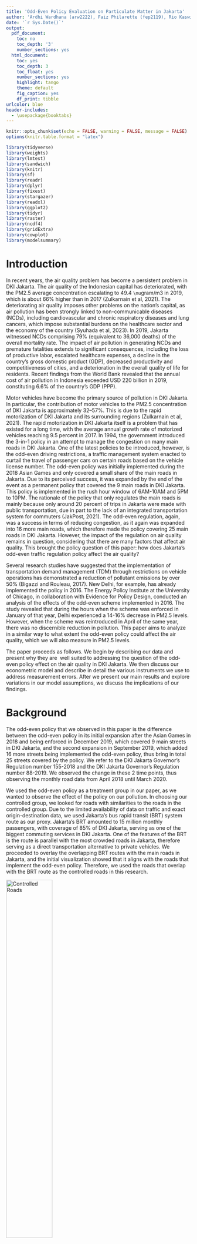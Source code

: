 ```yaml
---
title: 'Odd-Even Policy Evaluation on Particulate Matter in Jakarta'
author: 'Ardhi Wardhana (arw2222), Faiz Philarette (fep2119), Rio Kaswiyanto (rpk2133)'
date: '`r Sys.Date()`'
output:
  pdf_document:
    toc: no
    toc_depth: '3'
    number_sections: yes
  html_document:
    toc: yes
    toc_depth: 3
    toc_float: yes
    number_sections: yes
    highlight: tango
    theme: default
    fig_caption: yes
    df_print: tibble
urlcolor: blue
header-includes:
  - \usepackage{booktabs}
---
```


```r
knitr::opts_chunk$set(echo = FALSE, warning = FALSE, message = FALSE)
options(knitr.table.format = "latex")
```

```r
library(tidyverse)
library(weights)
library(lmtest)
library(sandwich)
library(knitr)
library(sf)
library(readr)
library(dplyr)
library(fixest)
library(stargazer)
library(readxl)
library(ggplot2)
library(tidyr)
library(raster)
library(ncdf4)
library(gridExtra)
library(cowplot)
library(modelsummary)
```

# Introduction

In recent years, the air quality problem has become a persistent problem in DKI Jakarta. The air quality of the Indonesian capital has deteriorated, with the PM2.5 average concentration escalating to 49.4 `\mu`gram/m3 in 2019, which is about 66% higher than in 2017 (Zulkarnain et al, 2021). The deteriorating air quality imposes other problems on the nation's capital, as air pollution has been strongly linked to non-communicable diseases (NCDs), including cardiovascular and chronic respiratory diseases and lung cancers, which impose substantial burdens on the healthcare sector and the economy of the country (Syuhada et al, 2023). In 2019, Jakarta witnessed NCDs comprising 79% (equivalent to 36,000 deaths) of the overall mortality rate. The impact of air pollution in generating NCDs and premature fatalities extends to significant consequences, including the loss of productive labor, escalated healthcare expenses, a decline in the country's gross domestic product (GDP), decreased productivity and competitiveness of cities, and a deterioration in the overall quality of life for residents. Recent findings from the World Bank revealed that the annual cost of air pollution in Indonesia exceeded USD 220 billion in 2019, constituting 6.6% of the country's GDP (PPP).

Motor vehicles have become the primary source of pollution in DKI Jakarta. In particular, the contribution of motor vehicles to the PM2.5 concentration of DKI Jakarta is approximately 32--57%. This is due to the rapid motorization of DKI Jakarta and its surrounding regions (Zulkarnain et al, 2021). The rapid motorization in DKI Jakarta itself is a problem that has existed for a long time, with the average annual growth rate of motorized vehicles reaching 9.5 percent in 2017. In 1994, the government introduced the 3-in-1 policy in an attempt to manage the congestion on many main roads in DKI Jakarta. One of the latest policies to be introduced, however, is the odd-even driving restrictions, a traffic management system enacted to curtail the travel of passenger cars on certain roads based on the vehicle license number. The odd-even policy was initially implemented during the 2018 Asian Games and only covered a small share of the main roads in Jakarta. Due to its perceived success, it was expanded by the end of the event as a permanent policy that covered the 9 main roads in DKI Jakarta. This policy is implemented in the rush hour window of 6AM-10AM and 5PM to 10PM. The rationale of the policy that only regulates the main roads is mainly because only around 20 percent of trips in Jakarta were made with public transportation, due in part to the lack of an integrated transportation system for commuters (JakPost, 2021). The odd-even regulation, again, was a success in terms of reducing congestion, as it again was expanded into 16 more main roads, which therefore made the policy covering 25 main roads in DKI Jakarta. However, the impact of the regulation on air quality remains in question, considering that there are many factors that affect air quality. This brought the policy question of this paper: how does Jakarta's odd-even traffic regulation policy affect the air quality?

Several research studies have suggested that the implementation of transportation demand management (TDM) through restrictions on vehicle operations has demonstrated a reduction of pollutant emissions by over 50% (Bigazzi and Rouleau, 2017). New Delhi, for example, has already implemented the policy in 2016. The Energy Policy Institute at the University of Chicago, in collaboration with Evidence for Policy Design, conducted an analysis of the effects of the odd-even scheme implemented in 2016. The study revealed that during the hours when the scheme was enforced in January of that year, Delhi experienced a 14-16% decrease in PM2.5 levels. However, when the scheme was reintroduced in April of the same year, there was no discernible reduction in pollution. This paper aims to analyze in a similar way to what extent the odd-even policy could affect the air quality, which we will also measure in PM2.5 levels.

The paper proceeds as follows. We begin by describing our data and present why they are  well suited to addressing the question of the odd-even policy effect on the air quality in DKI Jakarta. We then discuss our econometric model and describe in detail the various instruments we use to address measurement errors. After we present our main results and explore variations in our model assumptions, we discuss the implications of our findings.

# Background

The odd-even policy that we observed in this paper is the difference between the odd-even policy in its initial expansion after the Asian Games in 2018 and being enforced in December 2019, which covered 9 main streets in DKI Jakarta, and the second expansion in September 2019, which added 16 more streets being implemented the odd-even policy, thus bring in total 25 streets covered by the policy. We refer to the DKI Jakarta Governor's Regulation number 155-2018 and the DKI Jakarta Governor's Regulation number 88-2019. We observed the change in these 2 time points, thus observing the monthly road data from April 2018 until March 2020.

We used the odd-even policy as a treatment group in our paper, as we wanted to observe the effect of the policy on our pollution. In choosing our controlled group, we looked for roads with similarities to the roads in the controlled group. Due to the limited availability of data on traffic and exact origin-destination data, we used Jakarta's bus rapid transit (BRT) system route as our proxy. Jakarta's BRT amounted to 15 million monthly passengers, with coverage of 85% of DKI Jakarta, serving as one of the biggest commuting services in DKI Jakarta. One of the features of the BRT is the route is parallel with the most crowded roads in Jakarta, therefore serving as a direct transportation alternative to private vehicles. We proceeded to overlay the overlapping BRT routes with the main roads in Jakarta, and the initial visualization showed that it aligns with the roads that implement the odd-even policy. Therefore, we used the roads that overlap with the BRT route as the controlled roads in this research.

![Controlled Roads](../Graph/control.png){width="50%"} ![Treatment, or the odd-even policy roads](../Graph/gage.png){width="50%"} ![Overlay between the controlled and treatment roads](../Graph/overlay.png){width="50%"}

# Data

## Particulate Matter 2.5

The PM 2.5 data was obtained from the \href{https://pubs.acs.org/doi/full/10.1021/acs.est.1c05309}{Van Donkelaar monthly average of global particulate matter (2021)}. This data is generated using satellite observation which has been calibrated using actual ground level measurement, and modeled to to fill if there is any gap. The observation unit of this data is coordinate grid with size of 0.01 x 0.01 degree, which roughly equals to 1.1 x 1.1 km in Jakarta region. Ideally, there are 1,113 satellite coordinate observations for every month across Jakarta region, however in some cases when the cloud was thick enough to prevent the satellite to measure, the data will be null. Some monthly data are presented below.


```r
# Read the Jakarta administrative boundary from the GeoPackage file using sf
jakarta_gpkg <- st_read("../Data Set/Kabupaten-DKI-Jakarta.gpkg")
jakarta_gpkg <- jakarta_gpkg %>%
  filter(name != "Kepulauan Seribu")

# Specify the bounding box coordinates
jakarta_bbox <- c(xmin = 106.65, xmax = 107, ymin = -6.4, ymax = -6.05)
```

```r
load("../Data Set/PM/pollution_all.RData")
pollution_all <- combined_df

# Define custom color gradient
custom_colors <- c("#0505ff", "#ab00b4", "#de216c", "#ff4314")

# Define a function to generate plots for each month and year
plot_pm25_levels <- function(Year, Month) {
  pollution_all_month <- pollution_all %>% 
    filter(year == as.character(Year), month == as.character(Month))
  
  combined_sf_month <- st_as_sf(pollution_all_month, coords = c("x", "y"), crs = st_crs(jakarta_gpkg))
  
  # Plot the Jakarta map
  ggplot() +
    geom_sf(data = jakarta_gpkg, fill = "black", color = "green")  + 
    geom_sf(data = combined_sf_month, aes(color = pm2.5), size = 0.2, na.rm = TRUE) +
    scale_color_gradient(name = "PM 2.5", low = custom_colors[1], high = custom_colors[4], limits = c(10, 40), na.value = "grey") +
    labs(title = paste(format(as.Date(paste(Year, Month, "01", sep = "-")), "%B %Y")), size = 0.6) +
    theme_minimal() +
    coord_sf(xlim = c(jakarta_bbox["xmin"], jakarta_bbox["xmax"]), 
             ylim = c(jakarta_bbox["ymin"], jakarta_bbox["ymax"]),
             datum = NA) +
    theme(axis.text.x = element_text(angle = 90, hjust = 1)) +
    guides(color = FALSE)
}

legend_plot <- plot_pm25_levels(2018, 1) + 
  guides(color = guide_legend(override.aes = list(size = 4)))
legend_only <- get_legend(legend_plot)

grid.arrange(
  plot_pm25_levels(2018, 1),
  plot_pm25_levels(2018, 8),
  legend_only,
  ncol = 3
)

```

## Road

The road data were obtained from the \href{https://openstreetmap.or.id/en/dki-jakarta/}{Open Street Map}. The road data were then analyzed using the ArcGIS app, to assign a dummy value to signify which road that implement the odd-even policy, which would be our treatment road. The control roads were assigned to identify other roads with similar traffic load as the comparison. This research uses primary roads that contain bus rapid transportation (BRT) system route as the control roads, because these roads should have similar characteristic as the treatment roads.

There are 9 road groups that implement the odd-even policy (`1_hayam_wuruk` to `9_salemba`), while there is one group of roads which do not implement the odd-even policy as the control (`0_not_gage`). The location of each road can be seen in the Background chapter.

## Rainfall

Rainfall was obtained from \href{https://jakarta.bps.go.id/indicator/151/373/1/curah-hujan-di-stasiun-kemayoran-menurut-bulan.html}{Badan Pusat Statistik (BPS) Jakarta Province}. This data is the result of observation of Kemayoran weather station. Rain can influence how long particulate matter emission can float in the air. Increasing rainfall should be correlated to lower particulate matter level. Rainfall as shown in the graph below (red line), has annual seasonality characteristic, which tend to be high in the earlier of the year (January - March) during the rainy season in Jakarta.

```r
# Read the Excel file
rainfall <- read_excel("../Data Set/rainfall.xlsx") %>% 
  mutate(rainfall = as.numeric(rainfall))

# Calculate monthly averages
monthly_rainfall <- rainfall %>%
  group_by(month) %>%
  summarise(rainfall = mean(rainfall, na.rm = TRUE)) %>% 
  mutate(year = "Overall Average") %>% 
  dplyr::select(year, month, rainfall)

# Rbind the two df
rain_seasonality <- rbind(rainfall, monthly_rainfall)

# Color
grey_palette <- c("#DCDCDC")
year_colors <- setNames(rep(grey_palette, length.out = 22), as.character(2018:2021))
year_colors["Overall Average"] <- "red"

# Plot the graph
ggplot(rain_seasonality, aes(x = as.factor(month), 
                             y = rainfall, 
                             group = interaction(year, as.factor(year)),
                             color = as.factor(year))) +
  geom_line(size = 1.2) +
  scale_color_manual(values = year_colors) +
  labs(title = expression("Monthly Rainfall Seasonality in 2018 to 2021 Period"),
       x = "Month",
       y = "Rainafall rate (mm)",
       color = "Year") +
  theme_minimal() +
  theme(
    legend.position = "none",
    axis.text = element_text(size = 8),
    plot.title = element_text(face = "bold", size = 14),
    axis.title = element_text(face = "bold", size = 10),
    panel.grid.major = element_line(size = 0.2, color = "gray90"),
    axis.text.x = element_text(angle = 0, hjust = 1),
    legend.key = element_blank()
  )
```

## Holidays

Holidays data was obtained from \href{https://setkab.go.id/inilah-hari-libur-nasional-dan-cuti-bersama-tahun-2018/}{Indonesian Cabinet Secretary office website} and \href{https://www.kominfo.go.id/content/detail/15343/inilah-hari-libur-dan-cuti-bersama-tahun-2019/0/berita}{Indonesian Communication and Information Ministry website}. This data shows various national holidays that happened and impacted the odd even policy in Indonesia. There is one particular holiday which impact differently, which is the Eid Al-Fitr holiday, because this holiday is particularly lengthy and Jakarta population will go "mudik" or going to their hometown, which usually located in smaller city throughout Indonesia. Therefore, Eid Al-Fitr holiday, instead of increasing traffic in Jakarta, this holiday would reduce traffic significantly. The distribution of the holidays across period of interest can be seen in the table below.

```r
# Adding the holidays and mudik
holidays <- read.csv(file="../Data Set/holidays.csv", header=TRUE) %>% 
  mutate( month = as.factor(month),
          year = as.factor(year))
kable(holidays, format = "latex", booktabs = TRUE, caption = "Distribution of Mudik and Holidays across Period of Interest")
```

# Exploratory Data Analysis

## Seasonality Effect on Pollution

```r
pollution_all$month <- as.factor(pollution_all$month)
pollution_all$x <- as.factor(pollution_all$x)
pollution_all$y <- as.factor(pollution_all$y)

# Calculate overall average PM2.5 for each month and year
overall_avg <- pollution_all %>%
  dplyr::group_by(year, month) %>%
  dplyr::summarize(Monthly_Avg_PM25 = mean(pm2.5, na.rm = TRUE))

# Calculate overall average
overall_avg_all <- overall_avg %>%
  dplyr::group_by(month) %>%
  dplyr::summarise(Monthly_Avg_PM25 = mean(Monthly_Avg_PM25, na.rm = TRUE)) %>% 
  dplyr::mutate(year = as.factor("Monthly Average")) %>% 
  dplyr::select(year, month, Monthly_Avg_PM25)

overall_avg <- overall_avg %>% 
  mutate(year = as.factor(year))

# Concatenate the two datasets
combined_avg <- rbind(overall_avg, overall_avg_all %>%
                        mutate(year = "Overall Average"))

# Create a vector of colors
grey_palette <- c("#DCDCDC")
year_colors <- setNames(rep(grey_palette, length.out = 22), as.character(2000:2021))
year_colors["Overall Average"] <- "red"

ggplot(combined_avg, aes(x = as.factor(month), y = Monthly_Avg_PM25,
                                            group = interaction(year, as.factor(year)),
                                            color = as.factor(year))) +
  geom_line(size = 1.2) +
  scale_color_manual(values = year_colors) +
  labs(title = expression("Seasonality in Monthly PM"[2.5]*" for 2000 to 2021 Period"),
       x = "Month",
       y = expression(PM[2.5]*" (\\mu g/m³)"),
       color = "Year") +
  theme_minimal() +
  theme(
    legend.position = "none",
    axis.text = element_text(size = 8),
    plot.title = element_text(face = "bold", size = 14),
    axis.title = element_text(face = "bold", size = 10),
    panel.grid.major = element_line(size = 0.2, color = "gray90"),
    axis.text.x = element_text(angle = 0, hjust = 1),
    legend.key = element_blank()  # Remove legend for grey colors
  )

```

```r
pollution_all$year <- as.factor(pollution_all$year)

rainfall <- rainfall %>% 
  mutate(month = as.factor(month),
         year = as.factor(year))
pollution_all_rain <- left_join(pollution_all, rainfall, 
                                by = c("year", "month"))

# Filter to only consider Januari 2018 until March 2020
filtered_data <- pollution_all_rain %>%
  mutate(date = make_date(as.numeric(as.character(year)), as.numeric(as.character(month)), 1)) %>%
  filter(date >= make_date(2018, 1, 1) & date <= make_date(2020, 3, 31))

filtered_data <- left_join(filtered_data, holidays,
                           by = c("month", "year"))


EDA2_month <- lm(pm2.5 ~ month, data = filtered_data)
robust_se_values_EDA2 <- sqrt(diag(vcovHC(EDA2_month, type = "HC1")))

EDA2_month_year <- lm(pm2.5 ~ month*year, data = filtered_data)
robust_se_values_EDA2b <- sqrt(diag(vcovHC(EDA2_month_year, type = "HC1")))
summary_eda2b <- summary(EDA2_month_year)

EDA2_month_year_rain <- lm(pm2.5 ~ month*year + rainfall , data = filtered_data)
robust_se_values_EDA2c <- sqrt(diag(vcovHC(EDA2_month_year_rain, type = "HC1")))
summary_eda2c <- summary(EDA2_month_year_rain)

```

In addition to rainfall, as discussed in the previous chapter, the level of particulate matter is also influenced by another weather event, such as wind and humidity. However, due to the limitation of usable data, month fix effect is used instead. This approach should still be acceptable since most of the weather characteristics are periodic annually. This assumption is proven by statistically significant regression of the month as a dummy variable (and rainfall) with robust standard error. The seasonality can also be identified in the graph below. This regression results in an adjusted R-squared of 0.835, which quite significant.

```r
models <- list(EDA2_month, EDA2_month_year, EDA2_month_year_rain)

# Create a data frame for additional rows with four columns, one for each model
additional_rows <- data.frame(
  `Model 1` = c("Yes", "No", "No"),
  `Model 2` = c("Yes", "Yes", "No"),
  `Model 3` = c("Yes", "Yes", "Yes"),
  row.names = c("Month (Dummy)", "Month x Year (Dummy)", "Rainfall")
)

modelsummary(models,
             output = "markdown",
             title = "Regression Results of Controlling Seasonality and Holidays",
             stars = TRUE,  # Include significance stars
             notes = c("Robust standard errors are used"),
             single.row = TRUE
             )
```

## Near Analysis

This research main interest is to evaluate road level policy implementation, however, since the pollution data uses coordinate observation unit, each grid is assigned to the nearest road. This assignment was done through Near Analysis geoprocessing in the ArcGIS software. This analysis resulted in the nearest distance from all observation coordinates to the selected roads.

Each observation coordinate is assigned with the nearest road and should be less than 1,000 meters from it. This analysis can also be imagined as identifying coordinates which located within 1,000 m buffer area from the roads. If the distance from the nearest road is more than 1,000 meter, there will be no road assignment, and will be given null value. The distribution of road to grid assignment is not equal, as shown in the table below. From 1,113 observations, there are 888 coordinates which are located more than 1,000 meters from any roads of interest.

```r
near_analysis <- read.csv("../Data Set/Near Analysis/Near_Analysis.csv")
near_analysis$x <- as.factor(near_analysis$x)
near_analysis$y <- as.factor(near_analysis$y)

# Finding the minimum distance for each observation and the corresponding district
dist_columns <- near_analysis[, grepl("dist_", names(near_analysis))]
min_dist <- apply(dist_columns, 1, min)
nearest_dist_index <- apply(dist_columns, 1, which.min)
near_analysis$nearest_dist <- names(dist_columns)[nearest_dist_index]
near_analysis$min_dist <- min_dist

# Create a named vector for each road
name_replacement <- c(
  dist_1 = "1_gajah_mada",
  dist_2 = "2_sudirman",
  dist_3 = "3_fatmawati",
  dist_4 = "4_tomang",
  dist_5 = "5_gatsu_haryono",
  dist_6 = "6_rasuna_said",
  dist_7 = "7_ahmad_yani",
  dist_8 = "8_pramuka",
  dist_9 = "9_salemba",
  dist_0 = "0_not_gage"
)

# Replace the names in the nearest_dist column
near_analysis <- near_analysis %>%
  mutate(nearest_dist = name_replacement[nearest_dist])

# Create the nearest_road column with conditional assignment
near_analysis$nearest_road <- ifelse(near_analysis$min_dist < 1000, near_analysis$nearest_dist, NA)
near_analysis$nearest_road <- as.factor(near_analysis$nearest_road)

# Using kable for the table
table1 <- near_analysis %>%
  count(nearest_road)
# Use knitr::kable() for the table in PDF
kable(table1, format = "latex", booktabs = TRUE, caption = "Distribution of Coordinates to the Nearest Roads")
```

# Empirical Strategy

The odd-even policy motivates a straightforward fixed effect strategy that estimates the causal effect of the policy and street pollution, comparing average levels of air pollution across months-year. The estimation equation is

$$
\small Y_{pm} = \beta_{1} S_{st}  + \mu_{s} + \tau_t + \varepsilon_{st}
$$

where $\small Y_{pm}$ is the outcome of interest or the level of PM 2.5 in raster observed by road $\_{s}$ and time $\_t$; $\small S\_{st}$ is a binary variable indicating treatment status (the odd-even policy), the road that implemented the policy becomes the treatment group, while the control group is the street that never implements the policy but still on a same level of characteristic. The coefficient of interest is $\beta\_{1}$, which represents the average treatment effect between streets imposed with the odd-even policy and not. $\mu\_s$ represents street fixed effects that control for time-invariant shocks common to all streets; $\tau\*t\*$ represents month-year fixed effects that control for time-varying shocks common to all streets, and $\varepsilon{st}$ is an idiosyncratic error term.

These estimates may still have a bias from the difference in time when the policy was imposed because some roads implemented the policy in August 2018, and the rest implemented the policy in September 2019. This bias might threaten internal validity and affect the conclusion. The event study research design can minimize this threat because it estimates month by month effects relative to a base period (Goodman-Bacon, 2018). Fo the next step, this study incorporates event study into the estimation equation below.

$$
\tiny Y_{st} = 1\{\text{Odd-Even}\}[\sum_{y=-6}^{-2}\beta_{\text{pre}}\{t - t_s = y\} + \sum_{y=0}^{6}\beta_{\text{post}}\{t - t_s = y\}] + \mu_s + \tau_t + \varepsilon_{st}
$$

In the event study design, 1{Odd Even Policy} is a binary variable identifying if a street is applied the odd-even policy, and $t_s$ is the month the policy was implemented. The coefficients of interest are now $\beta_{pre}$ and $\beta_{post}$, which measure the effect between the PM2.5 level and the odd-even policy in each of the 6 months leading up to the policy and 6 months after.

```r
# Calculate residuals
filtered_data_res <- filtered_data %>%
  mutate(residuals = resid(EDA2_month_year_rain))

road_panel_data_temp <- left_join(filtered_data_res, near_analysis, by = c("x", "y"))
road_panel_data <- road_panel_data_temp %>% 
  dplyr::select(-OID_, -fid_1, -fid_2, -fid_3, -fid_4, -fid_5, 
                -fid_6, -fid_7, -fid_8, -fid_9, -fid_0,
                -ang_1, -ang_2, -ang_3, -ang_4, -ang_5, 
                -ang_6, -ang_7, -ang_8, -ang_9, -ang_0) %>% 
    filter(!is.na (nearest_road))

prog_data <- road_panel_data %>%
  dplyr::select(x, y, year, month, pm2.5, nearest_road, 
                min_dist, rainfall, residuals, no_working_days, 
                mudik, date, dist_1, dist_2, dist_3, dist_4, dist_5,
                dist_6, dist_7, dist_8, dist_9, dist_0) %>% 
  filter(!is.na(nearest_road)) %>% 
  mutate(gage = ifelse(nearest_road == "0_not_gage", 0, 1),
         year_gage = case_when(nearest_road == "1_gajah_mada" ~ 2019,
                               nearest_road == "2_sudirman" ~ 2018,
                               nearest_road == "3_fatmawati" ~ 2019,
                               nearest_road == "4_tomang" ~ 2019,
                               nearest_road == "5_gatsu_haryono" ~ 2018,
                               nearest_road == "6_rasuna_said" ~ 2018,
                               nearest_road == "7_ahmad_yani" ~ 2018,
                               nearest_road == "8_pramuka" ~ 2019,
                               nearest_road == "9_salemba" ~ 2019,
                               nearest_road == "0_not_gage" ~ 0,
                              TRUE ~ NA_integer_),
         month_gage = case_when(nearest_road == "1_gajah_mada" ~ 9,
                                nearest_road == "2_sudirman" ~ 8,
                                nearest_road == "3_fatmawati" ~ 9,
                                nearest_road == "4_tomang" ~ 9,
                                nearest_road == "5_gatsu_haryono" ~ 8,
                                nearest_road == "6_rasuna_said" ~ 8,
                                nearest_road == "7_ahmad_yani" ~ 8,
                                nearest_road == "8_pramuka" ~ 9,
                                nearest_road == "9_salemba" ~ 9,
                                nearest_road == "0_not_gage" ~ 0,
                               TRUE ~ NA_integer_),
         od = ifelse (gage == 0, "No Odd-even", "Odd-even")
         )

# Assign event study time for control group
control_obs <- prog_data %>% 
  filter(nearest_road == "0_not_gage") %>% 
  filter(date >= make_date(2018, 3, 1) & date <= make_date(2020, 3, 31)) %>% 
  mutate(year_gage = ifelse(year == 2018, 2018, 2019),
         month_gage = ifelse(year_gage == 2018, 8, 9),
         year_dif = as.integer(year) - as.integer(year_gage) + 1999,
         month_dif = as.integer(month) - as.integer(month_gage),
         tot_month_dif = year_dif * 12 + month_dif)
# Assign event study time for treatment group
treat_obs <- prog_data %>% 
  filter(!nearest_road == "0_not_gage") %>% 
  filter(date >= make_date(2018, 3, 1) & date <= make_date(2020, 3, 31)) %>% 
  mutate(
    year_dif = as.integer(year) - as.integer(year_gage) + 1999, 
    month_dif = as.integer(month) - as.integer(month_gage),
    tot_month_dif = year_dif * 12 + month_dif
  )

# Bind the control and treatment
combined_data <- bind_rows(control_obs, treat_obs)
# Filter month difference
event_data <- combined_data %>% 
  filter(tot_month_dif < 7,
         tot_month_dif > -7) %>% 
  mutate(od = ifelse(gage == 1, "Odd-even", "No Odd-even"),
         log_pm2.5 = log(pm2.5))


# Convert y$year to numeric
rainfall$year <- as.factor(rainfall$year)
event_data$month <- as.factor(as.character(event_data$month))

# Perform the left join
event_data <- left_join(event_data, rainfall, by = c("year", "month"))

event_data <- event_data %>% 
  mutate(rainfall = as.numeric(rainfall.y)) %>% 
  dplyr::select(-rainfall.x, -rainfall.y)

# Check for NAs in 'rainfall' and replace them with 0 if needed
event_data$rainfall[is.na(event_data$rainfall)] <- 0

# Convert 'rainfall' to numeric
event_data$rainfall <- as.numeric(event_data$rainfall)

```

## Difference in the Control and Treatment Group

```r
# Adding the road width
road_width <- read.csv(file="../Data Set/status_ruas_jalan.csv", sep=";", header=TRUE) %>% 
  mutate(nearest_road = as.factor(nearest_road)) %>% 
  dplyr::select(-year_gage, -route, -road)

combined_data2 <- left_join(combined_data, road_width, by = "nearest_road") %>% 
  mutate(gage = as.factor(gage))

road_panel_data_month_pm <- combined_data2 %>%
  group_by(gage, date) %>% 
  mutate(pm2.5 = mean(pm2.5))
```

Residuals is used for this analysis as a method to control the seasonality effect based on previous analysis. Intuitively, this panel data shows that most of the observed month, road that subject to odd even policy, have higher unexplained pollution (residuals). The difference are not very clear between the two groups in the scatter plot below. The regression table proves that even though the treatment group has higher unexplained pollution, the difference decreases after the policy is implemented. This might be an indicator which shows the policy is successful in decreasing the pollution in the observed grid. However, since the implementation of the policy happened in two different time, an event study approach needs to be implemented. Two dashed lines represent two periods when the policy was implemented. Once in June 2018 and the other in September 2019.

```r
combined_data3 <- combined_data2 %>% 
  filter(date <= make_date(2018, 7, 31))

combined_data4 <- combined_data2 %>% 
  filter(date >= make_date(2018, 7, 31) & date <= make_date(2019, 9, 1))

combined_data5 <- combined_data2 %>% 
  filter(date >= make_date(2019, 9, 1))

combined_data6 <- combined_data2 %>% 
  mutate(period_group = case_when(
    date <= as.Date("2018-07-31") ~ "Before",
    date >= as.Date("2019-09-01") ~ "After",
    TRUE ~ "Transition"
  )) %>% 
  group_by(date, od) %>% 
  summarise(residuals = mean(residuals),
            date = date)

ggplot(combined_data2, aes(x = date, y = residuals, color = od)) +
  geom_point(alpha = 0.1) +
  geom_line(data = combined_data6, aes(group = od), size = 1.2) +
  geom_point(data = combined_data6, aes(group = od), color = "black", size = 2) +
  theme_minimal() +
  labs(
    title = "Scatter Plot of Residuals Over Time",
    x = "Date",
    y = "Residuals"
  ) +
  geom_vline(xintercept = as.Date("2018-07-01"), linetype = "dashed", color = "black") +
  geom_vline(xintercept = as.Date("2019-09-01"), linetype = "dashed", color = "black") +
  coord_cartesian(ylim = c(-3, 7)) +
  scale_x_date(date_breaks = "2 months", date_labels = "%b %Y") +
  theme(axis.text.x = element_text(angle = 90, hjust = 1))
```

```r
# Fit your models
EDA4 <- lm(residuals ~ gage, 
           data = combined_data3)
EDA5 <- lm(residuals ~ gage, 
           data = combined_data4)
EDA6 <- lm(residuals ~ gage, 
           data = combined_data5)

# Create a list of models
models <- list(EDA4, EDA6)

# Custom model names
model_names <- c("Before", "After")

# Specify the robust standard errors
vcov <- list(vcovHC(EDA4, type = "HC1"), 
             vcovHC(EDA6, type = "HC1"))

additional_rows <- data.frame(
  `Term` = c("Before Policy", "After Policy"),
  `Model 1` = c("Yes", "No"),
  `Model 2` = c("No",  "Yes")
)

# Use modelsummary with coef_map
modelsummary(models,
             output = "markdown",
             title = "Control and Treatment Difference Before and After Policy",
             stars = TRUE, 
             notes = c("Robust standard errors are used"),
             single.row = TRUE,
             vcov = list(vcovHC(EDA4, type = "HC1"), 
                         vcovHC(EDA6, type = "HC1")),
             add_rows = additional_rows,
             coef_map = "gage1"
)
```

## Event Study - Two Way Fixed Effect

Before the event study approach, this study estimates the effect of the odd-even policy in the table column (1). The coefficient shows that the policy reduces the PM2.5 by 1.5 $\mu$gram/m3, on average, compared to the road that did not implement the policy. After the event study was conducted, the coefficient in column (2) got larger compared to the previous estimate. This shows average PM2.5 decreases by 1.9 $\mu$gram/m3 in the Odd-even road. This is because the event study minimizes the effect of unexpected factors between the first implementation of the policy in August 2018 and September 2019 that might reduce the magnitude of the policy. Finally, rainfall is incorporated because this variable should have a high correlation with PM2.5. However, column (3) shows that rainfall does not have a high impact on pollution, and it is indicated by the coefficient of OD that does not change.

```r
fe0 <- feols(
  pm2.5 ~ od + nearest_road + month*year,
  data = prog_data
)

res_fe0 <- coeftest(fe0, vcov = vcovHC(fe0, type = "HC1"))
```

```r
#Event Study without rainfall
fe1 <- feols(
  pm2.5 ~ od + tot_month_dif + nearest_road + month*year,
  data = event_data
)

res_fe1 <- coeftest(fe1, vcov = vcovHC(fe1, type = "HC1"))
```

```r
#Event Study with rainfall
fe2 <- feols(
  pm2.5 ~ od + tot_month_dif + nearest_road + month*year + rainfall,
  data = event_data
)

res_fe2 <- coeftest(fe2, vcov = vcovHC(fe2, type = "HC1"))
```

```r
fe3 <- feols(
  pm2.5 ~ i(factor(tot_month_dif), gage, ref = -1) + nearest_road + month*year + rainfall,
  data = event_data
)
res_fe3 <- coeftest(fe3, vcov = vcovHC(fe3, type = "HC1"))
```

```r
# Assuming res_fe0, res_fe1, res_fe2 are the results from your regression models
models <- list(res_fe0, res_fe1, res_fe2)

# Create a data frame for additional rows with four columns (one for each model + row names)
additional_rows <- data.frame(
  `Term` = c("Gage as explanatory variable", "Event Study OD", "Rainfall FE", "Month x Year FE", "Road FE"),
  `Model 1` = c("Yes", "No", "No", "Yes", "Yes"),
  `Model 2` = c("Yes", "Yes", "No", "Yes", "Yes"),
  `Model 3` = c("Yes", "Yes", "Yes", "Yes", "Yes")
)

modelsummary(models,
             output = "markdown",
             title = "Regression Results",
             stars = TRUE,  # Include significance stars
             notes = c("Robust standard errors are used"),
             single.row = TRUE,
             add_rows = additional_rows,
             coef_map = c("odOdd-even", "tot_month_dif", "rainfall")

)
```

The result of two way fixed effect using an event study is shown in the chart below. The plot shows that the average PM2.5 decreased on the road where the policy was implemented. However, a month later, the pollution went back to the trend before the policy. Even though the coefficient of Odd-event from the table above indicates that the average pollution was reduced due to the policy, the behavior of monthly pollution bounced back a month after the policy.



```r
# Plot event study
iplot(
  fe3,
  pt.join = TRUE,
  ci.join = TRUE,
  ci.lwd = 0,
  grid.par = list(vert = FALSE),
  drop = c("-6", "6"),
  main = "Pollution and Odd-even Policy",
  ylab = "Pollution PM 2.5",
  xlab = "Months since Odd-even Policy implementation"
)
```

The plot of pollution residuals below also aligns with the finding of "bounce back." This panel data shows that the unexplained pollution (residuals) on the treated road was reduced after the policy was implemented. This behavior was followed by the bounce back a month after the policy.

```r
# Data summary
summary_data <- event_data %>%
  group_by(tot_month_dif, od) %>%
  summarise(
    residuals = mean(residuals),
    se_pm = sd(pm2.5))
  
# Plotting geombar
ggplot(summary_data, aes(x = as.factor(tot_month_dif), y = residuals, group = od, color = factor(od))) +
  geom_point(data = event_data, size = 1, alpha = 0.1,  aes(x = as.factor(tot_month_dif), 
                                                 y = residuals, 
                                                 group = od, 
                                                 color = od)) +
  geom_point(data = summary_data, aes(group = od), color = "black", size = 2) +
  geom_vline(xintercept = as.factor(-1), linetype = "dashed", color = "black") +
  geom_line(aes(group = od), size = 1.2) +
  labs(
    x = "Months Since Odd-Even Policy",
    y = "Residuals"
  ) +
  theme_minimal() +
  theme(
    legend.title = element_blank(),
    panel.grid.major.x = element_blank(),
    panel.grid.major.y = element_line(size = 0.1, color = "black"),
    axis.text.x = element_text(angle = 90, hjust = 1)) +
  coord_cartesian(ylim = c(-2, 3))
```

# Discussion

## Policy Implication

This research found that the odd-even policy is statistically significant in terms of reducing air pollution, controlling the month-year, rainfall, roads, and the event study. However, the 1.9 coefficient means that the policy does not reduce the PM 2.5 level to a high degree, which means the pollution level reduction of the policy is low. However, it is still an effective policy to reduce air pollution, given the statistically significant result. This implies that if there are no other policy alternatives to reduce air pollution in the region, the expansion of this policy to other major or crowded roads should be considered. Another reason for the odd-even policy expansion is the significant result that the observed roads in the controlled roads, in which there is no implementation of the policy, have higher PM 2.5 levels compared to the treatment roads. Assuming that the exposure to pollution is the same between the control and treatment roads, the implementation of the odd-even policy in the control roads would have benefitted the population that lives nearby.

Another significant policy implication is the result of the event study. The result of the event study shows that the most significant reduction in PM 2.5 level was only in the first month after the policy was implemented. While the overall trend after the policy implementation still shows a pollution reduction, it is not as high as the reduction in the first month. There are a few possibilities for why the reduction in the first month is the largest one. First, it is regarding the enforcement issues. As with any other regulation that passed in the region, the initial implementation always met with tight enforcement. This yields the pollution reduction that is expected by the policy. However, after some time, it is often that the enforcement becomes much more loose. This is also the possible explanation for the case in New Delhi, where the University of Chicago research team measured the PM 2.5 level for the odd-even policy, and found that during the first month of the implementation it decreased by 14%-16%, but no significant reduction in the reinstatement. Another possibility is that the people adapted to the policy, either by switching to a motorcycle, as it is not regulated by the odd-even policy, or by buying another car with a different plate number. The latter, for one, could be explained in further research as this study does not observe the actual number of cars on the road with the odd-even policy implementation. 

The government also need take into consideration the cost of the policy, as the odd-even restrictions on some roads limit the mobility of the people, which, given that little transportation option is available, could potentially harm the economic activities of the city. While the debacle between the cost of limiting mobility and traffic congestion remains, the implication of the policy is clear. The higher PM 2.5 levels in control roads, which are parallel to the BRT route signify that the effect of public transport provision on the air quality is still low. Expansion of the public transportation system is needed to compensate for the limitation of mobility, should the government decide to expand the odd-even policy to other major roads. 

It should also be noted that there are no differences between the PM 2.5 level of the observation whether the distance to the road is near or far within the distance of 1000m. This means that the travel speed of PM 2.5 is high, therefore the benefit of the odd-even policy should be a citywide benefit instead of only benefitting the people that live near the road that implement the policy.

# Conclusion

This study reinforces the argument that restrictions on vehicle operations have demonstrated a reduction of pollutant emissions (Bigazzi and Rouleau, 2017). The odd-even policy in DKI Jakarta did managed to reduce the PM 2.5 level, albeit only in a small scale. The results also consistent with the New Delhi case, which shows strongest effect in its first month of implementation. It reflects the issues of enforcement of the implementation, also the possibility of adaptation to the regulation by the road users that reduce the efficacy of the policy, such as by switching to motorcycles or buying another car with different plate number. Finally, the policy is relevant to be expanded, considering limited alternatives to reduce air pollution in DKI Jakarta.

# Reference

Bigazzi, A., Rouleau, M. (2017).  Can traffic management strategies improve urban air quality? A review of the evidence. Journal of Transport & Health, p. 111-124, <https://doi.org/10.1016/j.jth.2017.08.001>.

Goodman-Bacon, A., (2018). "Public Insurance and Mortality: Evidence from Medicaid Implementation," Journal of Political Economy, University of Chicago Press, vol. 126(1), pages 216-262. DOI: 10.1086/695528

Syuhada G, Akbar A, Hardiawan D, Pun V, Darmawan A, Heryati SHA, Siregar AYM, Kusuma RR, Driejana R, Ingole V, Kass D, Mehta S. (2023).  Impacts of Air Pollution on Health and Cost of Illness in Jakarta, Indonesia. Int J Environ Res Public Health. Feb 7;20(4):2916. doi: 10.3390/ijerph20042916. 

Zulkarnain, A.G., (2021). Impact of odd-even driving restrictions on air quality in Jakarta. International Journal of Technology. Volume 12(5), pp. 925-934

Is Delhi's odd-even scheme to battle air pollution even effective? (2023). Energy Policy Institute at the University of Chicago. <https://epic.uchicago.edu/news/is-delhis-odd-even-scheme-to-battle-air-pollution-even-effective/>

What you need to know about Jakarta's odd-even traffic policy. (2023). The Jakarta Post. <https://www.thejakartapost.com/news/2018/04/23/what-you-need-to-know-about-jakartas-odd-even-traffic-policy.html>

# Map Appendix

```r
# Read the Jakarta administrative boundary from the GeoPackage file using sf
jakarta_gpkg <- st_read("../Data Set/Kabupaten-DKI-Jakarta.gpkg")
jakarta_gpkg <- jakarta_gpkg %>%
  filter(name != "Kepulauan Seribu")

# Specify the bounding box coordinates
jakarta_bbox <- c(xmin = 106.65, xmax = 107, ymin = -6.4, ymax = -6.05)

load("../Data Set/PM/pollution_all.RData")
pollution_all <- combined_df
```

```r
# Define custom color gradient
custom_colors <- c("#0505ff", "#ab00b4", "#de216c", "#ff4314")

# Define a function to generate plots for each month and year
plot_pm25_levels <- function(Year, Month) {
  pollution_all_month <- pollution_all %>% 
    filter(year == as.character(Year), month == as.character(Month))
  
  combined_sf_month <- st_as_sf(pollution_all_month, coords = c("x", "y"), crs = st_crs(jakarta_gpkg))
  
  # Plot the Jakarta map
  ggplot() +
    geom_sf(data = jakarta_gpkg, fill = "black", color = "green")  + 
    geom_sf(data = combined_sf_month, aes(color = pm2.5), size = 0.2, na.rm = TRUE) +
    scale_color_gradient(name = "PM 2.5", low = custom_colors[1], high = custom_colors[4], limits = c(10, 40), na.value = "grey") +
    labs(title = paste(format(as.Date(paste(Year, Month, "01", sep = "-")), "%B %Y")), size = 0.6) +
    theme_minimal() +
    coord_sf(xlim = c(jakarta_bbox["xmin"], jakarta_bbox["xmax"]), 
             ylim = c(jakarta_bbox["ymin"], jakarta_bbox["ymax"]),
             datum = NA) +
    theme(axis.text.x = element_text(angle = 90, hjust = 1)) +
    guides(color = FALSE)
}

legend_plot <- plot_pm25_levels(2018, 1) + 
  guides(color = guide_legend(override.aes = list(size = 4)))
legend_only <- get_legend(legend_plot)

grid.arrange(
  plot_pm25_levels(2018, 1),
  plot_pm25_levels(2018, 2),
  plot_pm25_levels(2018, 3),
  plot_pm25_levels(2018, 4),
  ncol = 2
)

grid.arrange(
  plot_pm25_levels(2018, 5),
  plot_pm25_levels(2018, 6),
  plot_pm25_levels(2018, 7),
  plot_pm25_levels(2018, 8),
  ncol = 2
)

grid.arrange(
  plot_pm25_levels(2018, 9),
  plot_pm25_levels(2018, 10),
  plot_pm25_levels(2018, 11),
  plot_pm25_levels(2018, 12),
  legend_only,
  ncol = 2
)

```
